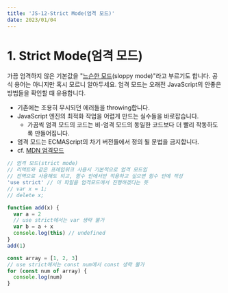 ---
title: 'JS-12-Strict Mode(엄격 모드)'
date: 2023/01/04
---

# 1. Strict Mode(엄격 모드)

가끔 엄격하지 않은 기본값을 "[느슨한 모드](https://developer.mozilla.org/ko/docs/Glossary/Sloppy_mode)(sloppy mode)"라고 부르기도 합니다. 공식 용어는 아니지만 혹시 모르니 알아두세요.
엄격 모드는 오래전 JavaScript의 안좋은 방법들을 확인할 떄 유용합니다.

- 기존에는 조용히 무시되던 에러들을 throwing합니다.
- JavaScript 엔진의 최적화 작업을 어렵게 만드는 실수들을 바로잡습니다.
  - 가끔씩 엄격 모드의 코드는 비-엄격 모드의 동일한 코드보다 더 빨리 작동하도록 만들어집니다.
- 엄격 모드는 ECMAScript의 차기 버전들에서 정의 될 문법을 금지합니다.
- cf. [MDN 엄격모드](https://developer.mozilla.org/en-US/docs/Web/JavaScript/Reference/Strict_mode)

```javascript
// 엄격 모드(strict mode)
// 리액트와 같은 프레임워크 사용시 기본적으로 엄격 모드임
// 전역으로 사용해도 되고, 함수 안에서만 적용하고 싶으면 함수 안에 작성
'use strict' // 이 파일을 엄격모드에서 진행하겠다는 뜻
// var x = 1;
// delete x;

function add(x) {
  var a = 2
  // use strict에서는 var 생략 불가
  var b = a + x
  console.log(this) // undefined
}
add(1)

const array = [1, 2, 3]
// use strict에서는 const num에서 const 생략 불가
for (const num of array) {
  console.log(num)
}
```
